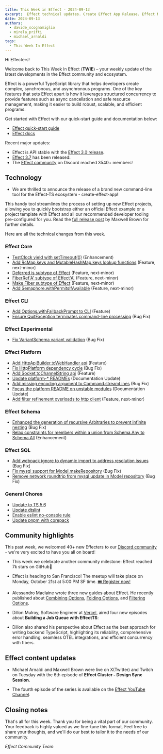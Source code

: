 ```yaml
---
title: This Week in Effect - 2024-09-13
excerpt:  Effect technical updates. Create Effect App Release. Effect Meetup San Francisco on Oct 21. 'Effect Cluster - Design Sync Session ep. 6'.
date: 2024-09-13
authors:
  - davide_scognamiglio
  - mirela_prifti
  - michael_arnaldi
tags:
  - This Week In Effect
---
```



Hi Effecters!

Welcome back to This Week In Effect (**TWIE**) – your weekly update of the latest developments in the Effect community and ecosystem.

Effect is a powerful TypeScript library that helps developers create complex, synchronous, and asynchronous programs. One of the key features that sets Effect apart is how it leverages structured concurrency to provide features such as async cancellation and safe resource management, making it easier to build robust, scalable, and efficient programs.

Get started with Effect with our quick-start guide and documentation below:

- [Effect quick-start guide](/docs/quickstart)
- [Effect docs](/docs/introduction)

Recent major updates:

- Effect is API stable with the [Effect 3.0 release](https://effect.website/blog/effect-3.0).
- [Effect 3.7](https://effect.website/blog/effect-3.7) has been released.
- The [Effect community](https://discord.gg/effect-ts) on Discord reached 3540+ members!

## Technology

 + We are thrilled to announce the release of a brand new command-line tool for the Effect-TS ecosystem - create-effect-app!

This handy tool streamlines the process of setting up new Effect projects, allowing you to quickly bootstrap either an official Effect example or a project template with Effect and all our recommended developer tooling pre-configured for you. Read the [full release post](https://effect.website/blog/create-effect-app-release) by Maxwell Brown for further details.
<Tweet id="1834623160156668409" />

Here are all the technical changes from this week.

### Effect Core
+ [TestClock yield with setTimeout(0)](https://github.com/Effect-TS/effect/pull/3592) (Enhancement)
+ [Add RcMap.keys and MutableHashMap.keys lookup functions](https://github.com/Effect-TS/effect/pull/3559) (Feature, next-minor)
+ [Deferred is subtype of Effect](https://github.com/Effect-TS/effect/pull/3572) (Feature, next-minor)
+ [FiberRef'A' subtype of Effect'A'](https://github.com/Effect-TS/effect/pull/3577) (Feature, next-minor)
+ [Make Fiber subtype of Effect](https://github.com/Effect-TS/effect/pull/3590) (Feature, next-minor)
+ [Add Semaphore.withPermitsIfAvailable](https://github.com/Effect-TS/effect/pull/3593) (Feature, next-minor)

### Effect CLI
+ [Add Options.withFallbackPrompt to CLI](https://github.com/Effect-TS/effect/pull/3561) (Feature)
+ [Ensure QuitException terminates command-line processing](https://github.com/Effect-TS/effect/pull/3569) (Bug Fix)

### Effect Experimental
+ [Fix VariantSchema variant validation](https://github.com/Effect-TS/effect/pull/3574) (Bug Fix)

### Effect Platform
+ [Add HttpApiBuilder.toWebHandler api](https://github.com/Effect-TS/effect/pull/3565) (Feature)
+ [Fix HttpPlatform dependency cycle](https://github.com/Effect-TS/effect/pull/3566) (Bug Fix)
+ [Add Socket.toChannelString api](https://github.com/Effect-TS/effect/pull/3567) (Feature)
+ [Update platform-* READMEs](https://github.com/Effect-TS/effect/pull/3581) (Documentation Update)
+ [Add missing encoding argument to Command.streamLines](https://github.com/Effect-TS/effect/pull/3582) (Bug Fix)
+ [Focus the platform README on unstable modules](https://github.com/Effect-TS/effect/pull/3596) (Documentation Update)
+ [Add filter refinement overloads to http client](https://github.com/Effect-TS/effect/pull/3595) (Feature, next-minor)

### Effect Schema
+ [Enhanced the generation of recursive Arbitraries to prevent infinite nesting](https://github.com/Effect-TS/effect/pull/3560) (Bug Fix)
+ [Relax constraints for members within a union from Schema.Any to Schema.All](https://github.com/Effect-TS/effect/pull/3589) (Enhancement)

### Effect SQL
+ [Add webpack ignore to dynamic import to address resolution issues](https://github.com/Effect-TS/effect/pull/3597) (Bug Fix)
+ [Fix mysql support for Model.makeRepository](https://github.com/Effect-TS/effect/pull/3599) (Bug Fix)
+ [Remove network roundtrip from mysql update in Model repository](https://github.com/Effect-TS/effect/pull/3600) (Bug Fix)

### General Chores
+ [Update to TS 5.6](https://github.com/Effect-TS/effect/pull/3579)
+ [Update dtslint](https://github.com/Effect-TS/effect/pull/3583)
+ [Enable eslint no-console rule](https://github.com/Effect-TS/effect/pull/3586)
+ [Update pnpm with corepack](https://github.com/Effect-TS/effect/pull/3602)

## Community highlights

This past week, we welcomed 40+ new Effecters to our [Discord community](https://discord.gg/effect-ts) - we're very excited to have you all on board!

+ This week we celebrate another community milestone: Effect reached 7k stars on GitHub🌟
<Tweet id="1834188167374627117" />

+ Effect is heading to San Francisco! The meetup will take place on Monday, October 21st at 5:00 PM SF time. [🎟️ Register now!](https://lu.ma/gmk2jzd2)
<Tweet id="1833116197656686612" />

+ Alessandro Maclaine wrote three new guides about Effect. He recently published about [Combining Options](https://dev.to/almaclaine/combining-options-in-effect-ts-a-practical-guide-1gha), [Folding Options](https://dev.to/almaclaine/folding-options-in-effect-ts-a-practical-guide-4ne3), and [Filtering Options](https://dev.to/almaclaine/filtering-options-in-effect-ts-a-practical-guide-96l).

+ Dillon Mulroy, Software Engineer at [Vercel](https://vercel.com), aired four new episodes about **Building a Job Queue with EffectTS**:

<TwitchPlayerNonInteractive video="2243144744" />

+ Dillon also shared his perspective about Effect as the best approach for writing backend TypeScript, highlighting its reliability, comprehensive error handling, seamless OTEL integrations, and efficient concurrency with fibers.

<Tweet id="1834243023820947631" />

## Effect content updates

+ Michael Arnaldi and Maxwell Brown were live on X(Twitter) and Twitch on Tuesday with the 6th episode of **Effect Cluster - Design Sync Session**.

<Tweet id="1833887147348426819" />

+ The fourth episode of the series is available on the [Effect YouTube Channel](https://www.youtube.com/@effect-ts).

<YouTube
  id="https://www.youtube.com/embed/pcLJRhdY6r4?si=IIgG-9XFMgqu-All"
  title="Effect Cluster - Design Sync Session (Part 4)"
/>

## Closing notes

That's all for this week. Thank you for being a vital part of our community. Your feedback is highly valued as we fine-tune this format. Feel free to share your thoughts, and we'll do our best to tailor it to the needs of our community.

_Effect Community Team_
